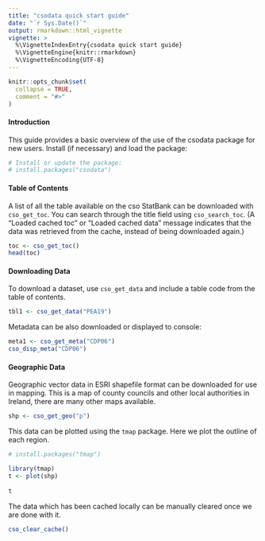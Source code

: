 ---
title: "csodata quick start guide"
date: "`r Sys.Date()`"
output: rmarkdown::html_vignette
vignette: >
  %\VignetteIndexEntry{csodata quick start guide}
  %\VignetteEngine{knitr::rmarkdown}
  %\VignetteEncoding{UTF-8}
---

```{r, include = FALSE}
knitr::opts_chunk$set(
  collapse = TRUE,
  comment = "#>"
)
```

#### Introduction

This guide provides a basic overview of the use of the csodata package for new users. Install (if necessary) and load the package:

```{r setup}
# Install or update the package:
# install.packages("csodata")


```

#### Table of Contents

A list of all the table available on the cso StatBank can be downloaded with `cso_get_toc`. You can search through the title field using `cso_search_toc`. (A "Loaded cached toc" or "Loaded cached data" message indicates that the data was retrieved from the cache, instead of being downloaded again.)
```{r}
toc <- cso_get_toc()
head(toc)
```

#### Downloading Data

To download a dataset, use `cso_get_data` and include a table code from the table of contents.

```{r}
tbl1 <- cso_get_data("PEA19")
```

Metadata can be also downloaded or displayed to console:

```{r}
meta1 <- cso_get_meta("CDP06")
cso_disp_meta("CDP06")
```

#### Geographic Data

Geographic vector data in ESRI shapefile format can be downloaded for use in mapping. This is a map of county councils and other local authorities in Ireland,
there are many other maps available.

```{r}
shp <- cso_get_geo("p")
```

This data can be plotted using the `tmap` package. Here we plot the outline of each region.

```{r, fig.width = 5, fig.height=6, eval= all(c(!is.null(shp),sf::st_is_valid(shp)))}
# install.packages("tmap")

library(tmap)
t <- plot(shp) 
       
t

```

The data which has been cached locally can be manually cleared once we are done with it.

```{r}
cso_clear_cache()
```
